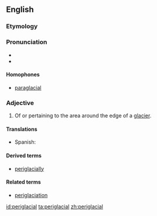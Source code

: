 ==English==

===Etymology===

{{prefix|peri|glacial}}

===Pronunciation===
* {{IPA|pɛɹəˈɡleɪʃəl}}
* {{rhymes|eɪʃəl}}

====Homophones====
* [[paraglacial]] {{qualifier|in some dialects}}

===Adjective===
{{en-adj|-}}
{{wikipedia}}

# {{geomorphology}} Of or pertaining to the area around the edge of a [[glacier]].

====Translations====
{{trans-top|pertaining to the area around the edge of a glacier}}
* Spanish: {{t|es|periglaciar}}
{{trans-mid}}
{{trans-bottom}}

====Derived terms====
* [[periglacially]]

====Related terms====
* [[periglaciation]]

[[id:periglacial]]
[[ta:periglacial]]
[[zh:periglacial]]